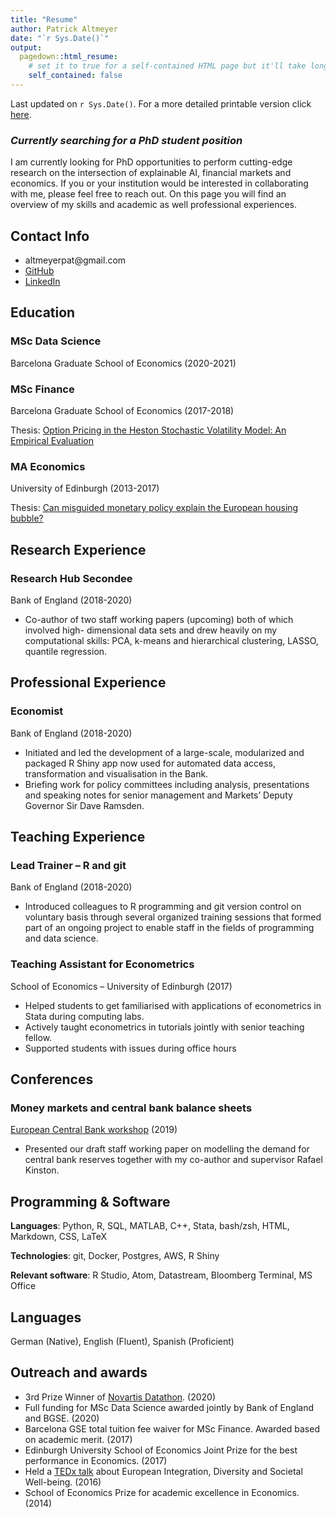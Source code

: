 ```yaml
---
title: "Resume"
author: Patrick Altmeyer
date: "`r Sys.Date()`"
output:
  pagedown::html_resume:
    # set it to true for a self-contained HTML page but it'll take longer to render
    self_contained: false
---
```


Last updated on `r Sys.Date()`. For a more detailed printable version click [here](/pdf/curriculum_vitae.pdf).

### *Currently searching for a PhD student position*

I am currently looking for PhD opportunities to perform cutting-edge research on the intersection of explainable AI, financial markets and economics. If you or your institution would be interested in collaborating with me, please feel free to reach out. On this page you will find an overview of my skills and academic as well professional experiences. 

## Contact Info {#contact}

- altmeyerpat@gmail.com
- [GitHub](https://github.com/pat-alt)
- [LinkedIn](https://www.linkedin.com/in/patrick-altmeyer-a2a25494/)

## Education {#edu}

### MSc Data Science

Barcelona Graduate School of Economics (2020-2021)

### MSc Finance

Barcelona Graduate School of Economics (2017-2018)

Thesis: [Option Pricing in the Heston Stochastic Volatility Model: An Empirical Evaluation](https://thevoice.barcelonagse.eu/2018/10/30/option-pricing-heston-stochastic-volatility-model-empirical-evaluation/)

### MA Economics

University of Edinburgh (2013-2017)

Thesis: [Can misguided monetary policy explain the European housing bubble?](https://thevoice.barcelonagse.eu/2017/09/12/can-misguided-monetary-policy-explain-the-european-housing-bubble/)

## Research Experience 

### Research Hub Secondee

Bank of England (2018-2020)

- Co-author of two staff working papers (upcoming) both of which involved high-
dimensional data sets and drew heavily on my computational skills: PCA, k-means and
hierarchical clustering, LASSO, quantile regression.

## Professional Experience {#prof}

### Economist

Bank of England (2018-2020)

- Initiated and led the development of a large-scale, modularized and packaged R Shiny app now used for automated data access, transformation and visualisation in the Bank.
- Briefing work for policy committees including analysis, presentations and speaking
notes for senior management and Markets’ Deputy Governor Sir Dave Ramsden.

## Teaching Experience {#teach}

### Lead Trainer -- R and git

Bank of England (2018-2020)

- Introduced colleagues to R programming and git version control on voluntary basis through several organized training sessions that formed part of an ongoing project to enable staff in the fields of programming and data science.

### Teaching Assistant for Econometrics

School of Economics -- University of Edinburgh (2017)

- Helped students to get familiarised with applications of econometrics in Stata during
computing labs.
- Actively taught econometrics in tutorials jointly with senior teaching fellow.
- Supported students with issues during office hours

## Conferences {#conf}

### Money markets and central bank balance sheets

[European Central Bank workshop](https://www.ecb.europa.eu/pub/conferences/html/20191111_ecb_money_market_workshop_conference.en.html) (2019)

- Presented our draft staff working paper on modelling the demand for central bank reserves together with my co-author and supervisor Rafael Kinston.

## Programming & Software {#prog}

**Languages**: Python, R, SQL, MATLAB, C++, Stata, bash/zsh, HTML, Markdown, CSS, LaTeX

**Technologies**: git, Docker, Postgres, AWS, R Shiny

**Relevant software**: R Studio, Atom, Datastream, Bloomberg Terminal, MS Office

## Languages {#lang}

German (Native), English (Fluent), Spanish (Proficient)

## Outreach and awards {#awards}

- 3rd Prize Winner of [Novartis Datathon](https://godatathon.com/). (2020)
- Full funding for MSc Data Science awarded jointly by Bank of England and BGSE. (2020)
- Barcelona GSE total tuition fee waiver for MSc Finance. Awarded based on academic merit. (2017)
- Edinburgh University School of Economics Joint Prize for the best performance in Economics. (2017)
- Held a [TEDx talk](https://www.youtube.com/watch?v=b8qpLOMGYT0) about European Integration, Diversity and Societal Well-being. (2016)
- School of Economics Prize for academic excellence in Economics. (2014)
